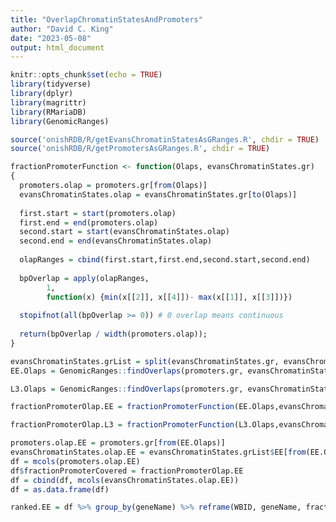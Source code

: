 ```yaml
---
title: "OverlapChromatinStatesAndPromoters"
author: "David C. King"
date: "2023-05-08"
output: html_document
---
```


```r
knitr::opts_chunk$set(echo = TRUE)
library(tidyverse)
library(dplyr)
library(magrittr)
library(RMariaDB)
library(GenomicRanges)
```

```r
source('onishRDB/R/getEvansChromatinStatesAsGRanges.R', chdir = TRUE)
source('onishRDB/R/getPromotersAsGRanges.R', chdir = TRUE)
```
```r
fractionPromoterFunction <- function(Olaps, evansChromatinStates.gr)
{
  promoters.olap = promoters.gr[from(Olaps)]
  evansChromatinStates.olap = evansChromatinStates.gr[to(Olaps)]
  
  first.start = start(promoters.olap)
  first.end = end(promoters.olap)
  second.start = start(evansChromatinStates.olap)
  second.end = end(evansChromatinStates.olap)
  
  olapRanges = cbind(first.start,first.end,second.start,second.end)
  
  bpOverlap = apply(olapRanges, 
        1, 
        function(x) {min(x[[2]], x[[4]])- max(x[[1]], x[[3]])})
  
  stopifnot(all(bpOverlap >= 0)) # 0 overlap means continuous
  
  return(bpOverlap / width(promoters.olap));
}
```

```r
evansChromatinStates.grList = split(evansChromatinStates.gr, evansChromatinStates.gr$stage)
EE.Olaps = GenomicRanges::findOverlaps(promoters.gr, evansChromatinStates.grList$EE)

L3.Olaps = GenomicRanges::findOverlaps(promoters.gr, evansChromatinStates.grList$L3)

fractionPromoterOlap.EE = fractionPromoterFunction(EE.Olaps,evansChromatinStates.grList$EE)

fractionPromoterOlap.L3 = fractionPromoterFunction(L3.Olaps,evansChromatinStates.grList$L3)
```

```r
promoters.olap.EE = promoters.gr[from(EE.Olaps)]
evansChromatinStates.olap.EE = evansChromatinStates.grList$EE[from(EE.Olaps)]
df = mcols(promoters.olap.EE)
df$fractionPromoterCovered = fractionPromoterOlap.EE
df = cbind(df, mcols(evansChromatinStates.olap.EE))
df = as.data.frame(df)

ranked.EE = df %>% group_by(geneName) %>% reframe(WBID, geneName, fractionPromoterCovered, accession, stage,rank = rank(-fractionPromoterCovered))
```

